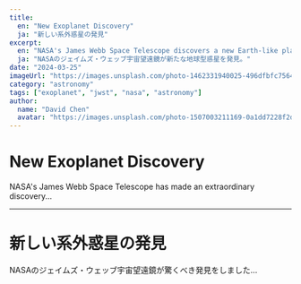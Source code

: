 ```yaml
---
title:
  en: "New Exoplanet Discovery"
  ja: "新しい系外惑星の発見"
excerpt:
  en: "NASA's James Webb Space Telescope discovers a new Earth-like planet."
  ja: "NASAのジェイムズ・ウェッブ宇宙望遠鏡が新たな地球型惑星を発見。"
date: "2024-03-25"
imageUrl: "https://images.unsplash.com/photo-1462331940025-496dfbfc7564"
category: "astronomy"
tags: ["exoplanet", "jwst", "nasa", "astronomy"]
author:
  name: "David Chen"
  avatar: "https://images.unsplash.com/photo-1507003211169-0a1dd7228f2d"
---
```


# New Exoplanet Discovery

NASA's James Webb Space Telescope has made an extraordinary discovery...

---

# 新しい系外惑星の発見

NASAのジェイムズ・ウェッブ宇宙望遠鏡が驚くべき発見をしました...